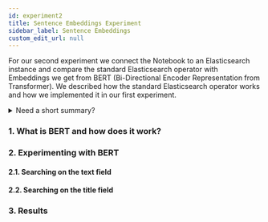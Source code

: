 ```yaml
---
id: experiment2
title: Sentence Embeddings Experiment
sidebar_label: Sentence Embeddings
custom_edit_url: null
---
```


For our second experiment we connect the Notebook to an Elasticsearch instance and compare the standard Elasticsearch operator with Embeddings we get from BERT (Bi-Directional Encoder Representation from Transformer).
We described how the standard Elasticsearch operator works and how we implemented it in our first experiment.

<details>
<summary>Need a short summary?</summary>  

We implemented our search with a standard Elasticsearch method - [multi-match query](https://www.elastic.co/guide/en/elasticsearch/reference/current/query-dsl-simple-query-string-query.html) - which is a full-text search that comes with standard tokenization and an analyser. It searches only the given fields of the documents - in our case 'text' and 'title'. To gather our data, we looked only at the first 20 retrieved documents for any given search.

</details>  

### 1. What is BERT and how does it work?


### 2. Experimenting with BERT


#### 2.1. Searching on the text field


#### 2.2. Searching on the title field


### 3. Results